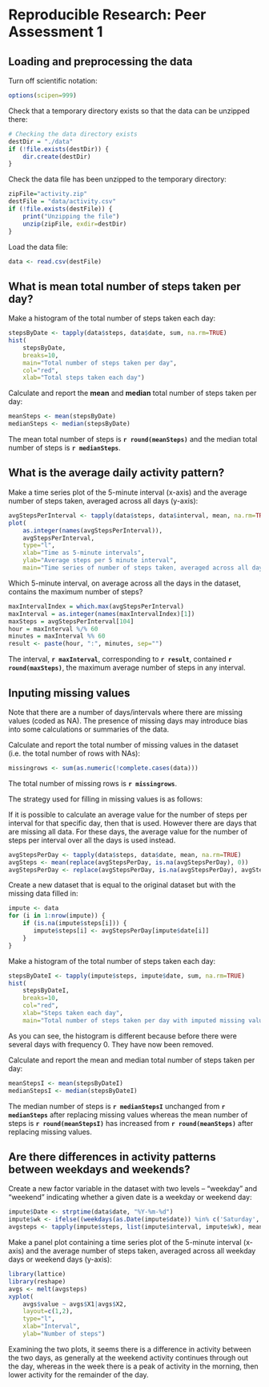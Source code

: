 # Reproducible Research: Peer Assessment 1

## Loading and preprocessing the data

Turn off scientific notation:
```r
options(scipen=999)
```

Check that a temporary directory exists so that the data can be unzipped there:
```r
# Checking the data directory exists
destDir = "./data"
if (!file.exists(destDir)) {
    dir.create(destDir)
}
```

Check the data file has been unzipped to the temporary directory:
```r
zipFile="activity.zip"
destFile = "data/activity.csv"
if (!file.exists(destFile)) {
    print("Unzipping the file")
    unzip(zipFile, exdir=destDir)
}
```

Load the data file:
```r
data <- read.csv(destFile)
```

## What is mean total number of steps taken per day?

Make a histogram of the total number of steps taken each day:
```r
stepsByDate <- tapply(data$steps, data$date, sum, na.rm=TRUE)
hist(
    stepsByDate, 
    breaks=10,
    main="Total number of steps taken per day",
    col="red", 
    xlab="Total steps taken each day")
```

Calculate and report the **mean** and **median** total number of steps taken per day:
```r
meanSteps <- mean(stepsByDate)
medianSteps <- median(stepsByDate)
```
The mean total number of steps is **`r round(meanSteps)`** and the median total number of steps is **`r medianSteps`**.

## What is the average daily activity pattern?

Make a time series plot of the 5-minute interval (x-axis) and the average number of steps taken, averaged across all days (y-axis):
```r
avgStepsPerInterval <- tapply(data$steps, data$interval, mean, na.rm=TRUE)
plot(
    as.integer(names(avgStepsPerInterval)), 
    avgStepsPerInterval, 
    type="l", 
    xlab="Time as 5-minute intervals", 
    ylab="Average steps per 5 minute interval", 
    main="Time series of number of steps taken, averaged across all days")
```

Which 5-minute interval, on average across all the days in the dataset, contains the maximum number of steps?
```r
maxIntervalIndex = which.max(avgStepsPerInterval)
maxInterval = as.integer(names(maxIntervalIndex)[1])
maxSteps = avgStepsPerInterval[104]
hour = maxInterval %/% 60
minutes = maxInterval %% 60
result <- paste(hour, ":", minutes, sep="")
```
The interval, **`r maxInterval`**, corresponding to **`r result`**, contained **`r round(maxSteps)`**, the maximum average number of steps in any interval. 

## Inputing missing values

Note that there are a number of days/intervals where there are missing values (coded as NA). The presence of missing days may introduce bias into some calculations or summaries of the data.

Calculate and report the total number of missing values in the dataset (i.e. the total number of rows with NAs):
```r
missingrows <- sum(as.numeric(!complete.cases(data)))
```
The total number of missing rows is **`r missingrows`**.

The strategy used for filling in missing values is as follows: 

If it is possible to calculate an average value for the number of steps per interval for that specific day, then that is used. However there are days that are missing all data. For these days, the average value for the number of steps per interval over all the days is used instead. 
```r
avgStepsPerDay <- tapply(data$steps, data$date, mean, na.rm=TRUE)
avgSteps <- mean(replace(avgStepsPerDay, is.na(avgStepsPerDay), 0))
avgStepsPerDay <- replace(avgStepsPerDay, is.na(avgStepsPerDay), avgSteps)
```

Create a new dataset that is equal to the original dataset but with the missing data filled in:
```r
impute <- data
for (i in 1:nrow(impute)) {
    if (is.na(impute$steps[i])) {
       impute$steps[i] <- avgStepsPerDay[impute$date[i]]
    }
}
```

Make a histogram of the total number of steps taken each day:
```r
stepsByDateI <- tapply(impute$steps, impute$date, sum, na.rm=TRUE)
hist(
    stepsByDateI, 
    breaks=10, 
    col="red", 
    xlab="Steps taken each day", 
    main="Total number of steps taken per day with imputed missing values")
```
As you can see, the histogram is different because before there were several days with frequency 0. They have now been removed. 

Calculate and report the mean and median total number of steps taken per day:
```r
meanStepsI <- mean(stepsByDateI)
medianStepsI <- median(stepsByDateI)
```
The median number of steps is **`r medianStepsI`** unchanged from **`r medianSteps`** after replacing missing values whereas the mean number of steps is **`r round(meanStepsI)`** has increased from **`r round(meanSteps)`** after replacing missing values.

## Are there differences in activity patterns between weekdays and weekends?

Create a new factor variable in the dataset with two levels – “weekday” and “weekend” indicating whether a given date is a weekday or weekend day:
```r
impute$Date <- strptime(data$date, "%Y-%m-%d")
impute$wk <- ifelse((weekdays(as.Date(impute$date)) %in% c('Saturday','Sunday')),"weekend","weekday")
avgsteps <- tapply(impute$steps, list(impute$interval, impute$wk), mean)
```

Make a panel plot containing a time series plot of the 5-minute interval (x-axis) and the average number of steps taken, averaged across all weekday days or weekend days (y-axis):
```r
library(lattice)
library(reshape)
avgs <- melt(avgsteps)
xyplot(
    avgs$value ~ avgs$X1|avgs$X2, 
    layout=c(1,2), 
    type="l", 
    xlab="Interval", 
    ylab="Number of steps")
```

Examining the two plots, it seems there is a difference in activity between the two days, as generally at the weekend activity continues through out the day, whereas in the week there is a peak of activity in the morning, then lower activity for the remainder of the day.
